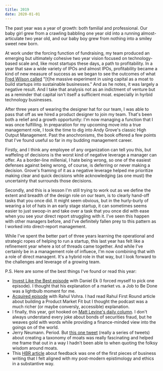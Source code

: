 ```yaml
---
title: 2019
date: 2020-01-01
---
```

The past year was a year of growth: both familial and professional. Our baby girl grew from a crawling babbling one year old into a running almost-articulate two year old, and our baby boy grew from nothing into a smiley sweet new born.

At work under the forcing function of fundraising, my team produced an emerging but ultimately cohesive two year vision focused on technology-based scale and, like most startups these days, a path to profitability. In a year that saw a wide variety of IPOs and almost IPOs, profitability became a kind of new measure of success as we began to see the outcomes of what [Fred Wilson called](https://avc.com/2019/12/what-happened-in-the-2010s/) "[t]he massive experiment in using capital as a moat to build startups into sustainable businesses." And as he notes, it was largely a negative result. And I take that analysis not as an indictment of venture but as a reminder that capital isn't itself a sufficient moat. especially in hyrbid technology businesses.

After three years of wearing the designer hat for our team, I was able to pass that off as we hired a product designer to join my team. That's been both a relief and a growth opportunity: I'm now managing a function that I was once fulfilling. In preparation for my upcoming move into a true management role, I took the time to dig into Andy Grove's classic High Output Management. Past the anochronisms, the book offered a few points that I've found useful so far in my budding management career. 

Firstly, and I think any employee of any organization can tell you this, but waffeling of decisions is the worst kind of negative leverage a manager can offer. As a border-line millenial, I hate being wrong, so one of the easiest defenses against being wrong, of course, is deferring or never making a decision. Grove's framing of it as a negative leverage helped me prioritize making clear and quick decisions while acknowledging (as one must) the uncertainty that surrounds those decisions.  

Secondly, and this is a lesson I'm still trying to work out as we define the extent and breadth of the design role on our team, is to clearly hand-off tasks that you once did. It might seem obvious, but in the hurly-burly of wearing a lot of hats in an early stage startup, it can sometimes seems easier to just swoop-in and take over a task that you once did with ease when you see your direct report struggling with it. I've seen this happen with other managers before, and I've definitely fallen prey to this pattern as I worked into direct-report management. 

While I've spent the better part of three years learning the operational and strategic ropes of helping to run a startup, this last year has felt like a refinement year where a lot of threads came together. And while I've certainly be in a management role of influece, I'm now combining that with a role of direct managent. It's a hybrid role in that way, but I look forward to the challenges and leverage of a growing team.

P.S. Here are some of the best things I've found or read this year:

- [Invest Like the Best episode](http://investorfieldguide.com/ek/) with Daniel Ek (I forced myself to pick one episode). I thought that his explanation of a market vs. a Job to Be Done was a lightbulb moment for me.
- [Acquired episode](https://www.acquired.fm/episodes/superhuman) with Rahul Vohra. I had read Rahul First Round article about building a Product Market Fit but I thought the podcast was a much richer (or maybe conversly, accessible) explanation. 
- I finally, this year, got hooked on [Matt Levine's daily column](https://www.bloomberg.com/opinion/authors/ARbTQlRLRjE/matthew-s-levine). I don't always understand every joke about bonds of securities fraud, but he weaves gold with words while providing a finance-minded view into the goings on of the world.
- Jerry Neumann. Period. But [this one tweet](https://twitter.com/ganeumann/status/1143159186798366720/photo/1) (really a series of tweets) about creating a taxonomy of moats was really fascinating and helped me frame that out in a way I hadn't been able to when quoting the folksy wisdom around moats.
- This [HBR article](https://hbr.org/2019/03/the-feedback-fallacy) about feedback was one of the first pieces of business writing that I felt aligned with my post-modern epistimology and ethics in a substantive way.
